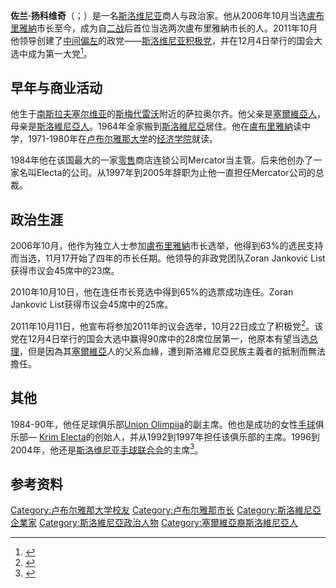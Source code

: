 {{Link style|time=2015-12-13T11:43:38+00:00}}
{{Infobox officeholder
|name        = Zoran Janković
|image       = Zoran Janković 2008 - SqCrop.jpg
|caption     = 2008年9月
|office       = [[盧布里雅納|盧布里雅納]]市长
|deputy       = 阿莱什·切林（{{lang|sl|Aleš Čerin}}）
|term_start   = 2012年4月11日
|term_end     = 现任
|predecessor  = 阿莱什·切林<small>（代理）</small>
|successor    = 
|term_start1 = 2006年11月17日
|term_end1   = 2011年12月21日
|predecessor1 = 达妮察·西姆希奇（{{lang|sl|Danica Simšič}}）
|successor1  = 阿莱什·切林
|birth_date  = {{birth date and age|1953|1|1|df=y}}
|birth_place = {{YUG}}{{link-en|萨拉奥尔齐|Saraorci}}<br><small>(现[[塞尔维亚|塞尔维亚]])</small>
|death_date  = 
|death_place = 
|party       = [[斯洛维尼亚积极党|斯洛维尼亚积极党]] <small>(2011–现在)</small>
|otherparty  = [[独立人士|独立人士]] <small>(2006年以前)</small><br>Zoran Janković List <small>(2006–2011)</small>
|alma_mater  = [[卢布尔雅那大学|卢布尔雅那大学]]
}} 

'''佐兰·扬科维奇'''（{{lang-sr|Зоран Јанковић}}；{{bd|1953年|1月1日}}）是一名[[斯洛维尼亚|斯洛维尼亚]]商人与政治家。他从2006年10月当选[[盧布里雅納|盧布里雅納]]市长至今，成为自[[二战|二战]]后首位当选两次盧布里雅納市长的人。2011年10月他领导创建了[[中间偏左|中间偏左]]的政党——[[斯洛维尼亚积极党|斯洛维尼亚积极党]]，并在12月4日举行的国会大选中成为第一大党<ref>{{cite news |url=http://www.sta.si/vest.php?s=a&id=1702566 |title=Positive Slovenia Surprise Winner of Election (II) |publisher=Slovenian Press Agency |date=4 December 2011 |accessdate=2011-12-09 |archive-date=2014-04-19 |archive-url=https://web.archive.org/web/20140419025755/http://www.sta.si/vest.php?s=a&id=1702566 |dead-url=no }}</ref>。

== 早年与商业活动 ==
他生于[[南斯拉夫|南斯拉夫]][[塞尔维亚|塞尔维亚]]的[[斯梅代雷沃|斯梅代雷沃]]附近的萨拉奥尔齐。他父亲是[[塞爾維亞人|塞爾維亞人]]，母亲是[[斯洛維尼亞人|斯洛維尼亞人]]。1964年全家搬到[[斯洛維尼亞|斯洛維尼亞]]居住。他在[[盧布里雅納|盧布里雅納]]读中学，1971-1980年在[[卢布尔雅那大学|卢布尔雅那大学]]的[[:en:Faculty_of_Economics,_Ljubljana|经济学院]]就读。

1984年他在该国最大的一家[[零售|零售]]商店连锁公司Mercator当主管。后来他创办了一家名叫Electa的公司。从1997年到2005年辞职为止他一直担任Mercator公司的总裁。

== 政治生涯 ==
2006年10月，他作为独立人士参加[[盧布里雅納|盧布里雅納]]市长选举，他得到63%的选民支持而当选，11月17开始了四年的市长任期。他领导的非政党团队Zoran Janković List获得市议会45席中的23席。

2010年10月10日，他在连任市长竞选中得到65%的选票成功连任。Zoran Janković List获得市议会45席中的25席。

2011年10月11日，他宣布将参加2011年的议会选举，10月22日成立了积极党<ref>{{Cite web |url=http://www.siol.net/novice/slovenija/2011/10/jankoviceva_stranka_naj_bi_se_imenovala_pozitivna_slovenija.aspx |title=存档副本 |access-date=2011-12-09 |archive-url=https://web.archive.org/web/20111214150536/http://www.siol.net/novice/slovenija/2011/10/jankoviceva_stranka_naj_bi_se_imenovala_pozitivna_slovenija.aspx |archive-date=2011-12-14 |dead-url=yes }}</ref>。该党在12月4日举行的国会大选中赢得90席中的28席位居第一，他原本有望当选[[斯洛维尼亚总理|总理]]，但是因為其[[塞爾維亞|塞爾維亞]]人的父系血緣，遭到斯洛維尼亞民族主義者的抵制而無法擔任。

== 其他 ==
1984-90年，他任足球俱乐部[[Union_Olimpija|Union Olimpija]]的副主席。他也是成功的女性[[手球|手球]]俱乐部— [[Krim_Electa|Krim Electa]]的创始人，并从1992到1997年担任该俱乐部的主席。1996到2004年，他还是[[:en:Handball_Federation_of_Slovenia|斯洛维尼亚手球联合会]]的主席<ref name="Mladina">{{Cite web | url=http://www.mladina.si/tednik/200404/clanek/nar-kdo_je_kdaj--vanja_pirc/ | title=Zoran Janković | author=Vanja Pirc | work=[[Mladina|Mladina]] | date=January 6, 2004 | language=sl | accessdate=2009-10-24 | archive-url=https://web.archive.org/web/20080502150906/http://www.mladina.si/tednik/200404/clanek/nar-kdo_je_kdaj--vanja_pirc/ | archive-date=2008-05-02 | dead-url=yes }}</ref>。

==参考资料==
{{commonscat|Zoran Janković}}
{{reflist}}

{{DEFAULTSORT:Jankovic, Zoran}}
[[Category:卢布尔雅那大学校友|Category:卢布尔雅那大学校友]]
[[Category:卢布尔雅那市长|Category:卢布尔雅那市长]]
[[Category:斯洛維尼亞企業家|Category:斯洛維尼亞企業家]]
[[Category:斯洛維尼亞政治人物|Category:斯洛維尼亞政治人物]]
[[Category:塞爾維亞裔斯洛維尼亞人|Category:塞爾維亞裔斯洛維尼亞人]]
